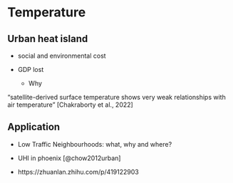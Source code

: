 # Temperature 

## Urban heat island

- social and environmental cost

- GDP lost
  
  - Why
  
“satellite-derived surface temperature shows very weak relationships with air temperature" [Chakraborty et al., 2022]
  
## Application

- Low Traffic Neighbourhoods: what, why and where?

- UHI in phoenix [@chow2012urban]

- https://zhuanlan.zhihu.com/p/419122903

